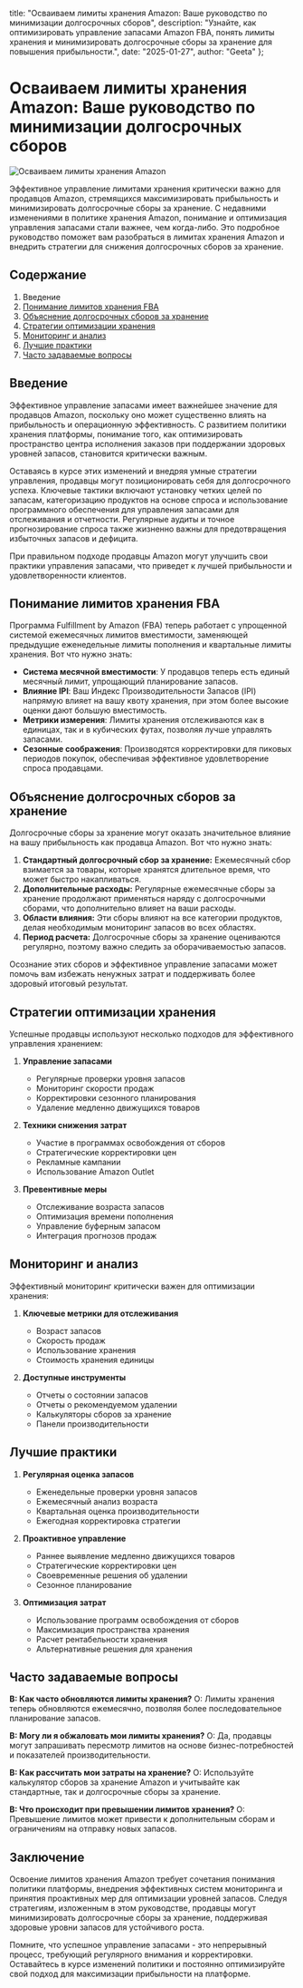   title: "Осваиваем лимиты хранения Amazon: Ваше руководство по минимизации долгосрочных сборов",
  description: "Узнайте, как оптимизировать управление запасами Amazon FBA, понять лимиты хранения и минимизировать долгосрочные сборы за хранение для повышения прибыльности.",
  date: "2025-01-27",
  author: "Geeta"
};

# Осваиваем лимиты хранения Amazon: Ваше руководство по минимизации долгосрочных сборов

![ Осваиваем лимиты хранения Amazon](/images/blog/mastering-amazons-storage-limits.jpeg)

Эффективное управление лимитами хранения критически важно для продавцов Amazon, стремящихся максимизировать прибыльность и минимизировать долгосрочные сборы за хранение. С недавними изменениями в политике хранения Amazon, понимание и оптимизация управления запасами стали важнее, чем когда-либо. Это подробное руководство поможет вам разобраться в лимитах хранения Amazon и внедрить стратегии для снижения долгосрочных сборов за хранение.

## Содержание

1. Введение
2. [Понимание лимитов хранения FBA](#понимание-лимитов-хранения-fba)
3. [Объяснение долгосрочных сборов за хранение](#объяснение-долгосрочных-сборов-за-хранение)
4. [Стратегии оптимизации хранения](#стратегии-оптимизации-хранения)
5. [Мониторинг и анализ](#мониторинг-и-анализ)
6. [Лучшие практики](#лучшие-практики)
7. [Часто задаваемые вопросы](#часто-задаваемые-вопросы)

## Введение

Эффективное управление запасами имеет важнейшее значение для продавцов Amazon, поскольку оно может существенно влиять на прибыльность и операционную эффективность. С развитием политики хранения платформы, понимание того, как оптимизировать пространство центра исполнения заказов при поддержании здоровых уровней запасов, становится критически важным.

Оставаясь в курсе этих изменений и внедряя умные стратегии управления, продавцы могут позиционировать себя для долгосрочного успеха. Ключевые тактики включают установку четких целей по запасам, категоризацию продуктов на основе спроса и использование программного обеспечения для управления запасами для отслеживания и отчетности. Регулярные аудиты и точное прогнозирование спроса также жизненно важны для предотвращения избыточных запасов и дефицита.

При правильном подходе продавцы Amazon могут улучшить свои практики управления запасами, что приведет к лучшей прибыльности и удовлетворенности клиентов.

## Понимание лимитов хранения FBA

Программа Fulfillment by Amazon (FBA) теперь работает с упрощенной системой ежемесячных лимитов вместимости, заменяющей предыдущие еженедельные лимиты пополнения и квартальные лимиты хранения. Вот что нужно знать:

- **Система месячной вместимости**: У продавцов теперь есть единый месячный лимит, упрощающий планирование запасов.
- **Влияние IPI**: Ваш Индекс Производительности Запасов (IPI) напрямую влияет на вашу квоту хранения, при этом более высокие оценки дают большую вместимость.
- **Метрики измерения**: Лимиты хранения отслеживаются как в единицах, так и в кубических футах, позволяя лучше управлять запасами.
- **Сезонные соображения**: Производятся корректировки для пиковых периодов покупок, обеспечивая эффективное удовлетворение спроса продавцами.

## Объяснение долгосрочных сборов за хранение

Долгосрочные сборы за хранение могут оказать значительное влияние на вашу прибыльность как продавца Amazon. Вот что нужно знать:

1. **Стандартный долгосрочный сбор за хранение:** Ежемесячный сбор взимается за товары, которые хранятся длительное время, что может быстро накапливаться.
2. **Дополнительные расходы:** Регулярные ежемесячные сборы за хранение продолжают применяться наряду с долгосрочными сборами, что дополнительно влияет на ваши расходы.
3. **Области влияния:** Эти сборы влияют на все категории продуктов, делая необходимым мониторинг запасов во всех областях.
4. **Период расчета:** Долгосрочные сборы за хранение оцениваются регулярно, поэтому важно следить за оборачиваемостью запасов.

Осознание этих сборов и эффективное управление запасами может помочь вам избежать ненужных затрат и поддерживать более здоровый итоговый результат.

## Стратегии оптимизации хранения

Успешные продавцы используют несколько подходов для эффективного управления хранением:

1. **Управление запасами**
   - Регулярные проверки уровня запасов
   - Мониторинг скорости продаж
   - Корректировки сезонного планирования
   - Удаление медленно движущихся товаров

2. **Техники снижения затрат**
   - Участие в программах освобождения от сборов
   - Стратегические корректировки цен
   - Рекламные кампании
   - Использование Amazon Outlet

3. **Превентивные меры**
   - Отслеживание возраста запасов
   - Оптимизация времени пополнения
   - Управление буферным запасом
   - Интеграция прогнозов продаж

## Мониторинг и анализ

Эффективный мониторинг критически важен для оптимизации хранения:

1. **Ключевые метрики для отслеживания**
   - Возраст запасов
   - Скорость продаж
   - Использование хранения
   - Стоимость хранения единицы

2. **Доступные инструменты**
   - Отчеты о состоянии запасов
   - Отчеты о рекомендуемом удалении
   - Калькуляторы сборов за хранение
   - Панели производительности

## Лучшие практики

1. **Регулярная оценка запасов**
   - Еженедельные проверки уровня запасов
   - Ежемесячный анализ возраста
   - Квартальная оценка производительности
   - Ежегодная корректировка стратегии

2. **Проактивное управление**
   - Раннее выявление медленно движущихся товаров
   - Стратегические корректировки цен
   - Своевременные решения об удалении
   - Сезонное планирование

3. **Оптимизация затрат**
   - Использование программ освобождения от сборов
   - Максимизация пространства хранения
   - Расчет рентабельности хранения
   - Альтернативные решения для хранения

## Часто задаваемые вопросы

**В: Как часто обновляются лимиты хранения?**
О: Лимиты хранения теперь обновляются ежемесячно, позволяя более последовательное планирование запасов.

**В: Могу ли я обжаловать мои лимиты хранения?**
О: Да, продавцы могут запрашивать пересмотр лимитов на основе бизнес-потребностей и показателей производительности.

**В: Как рассчитать мои затраты на хранение?**
О: Используйте калькулятор сборов за хранение Amazon и учитывайте как стандартные, так и долгосрочные сборы за хранение.

**В: Что происходит при превышении лимитов хранения?**
О: Превышение лимитов может привести к дополнительным сборам и ограничениям на отправку новых запасов.

## Заключение

Освоение лимитов хранения Amazon требует сочетания понимания политики платформы, внедрения эффективных систем мониторинга и принятия проактивных мер для оптимизации уровней запасов. Следуя стратегиям, изложенным в этом руководстве, продавцы могут минимизировать долгосрочные сборы за хранение, поддерживая здоровые уровни запасов для устойчивого роста.

Помните, что успешное управление запасами - это непрерывный процесс, требующий регулярного внимания и корректировки. Оставайтесь в курсе изменений политики и постоянно оптимизируйте свой подход для максимизации прибыльности на платформе.